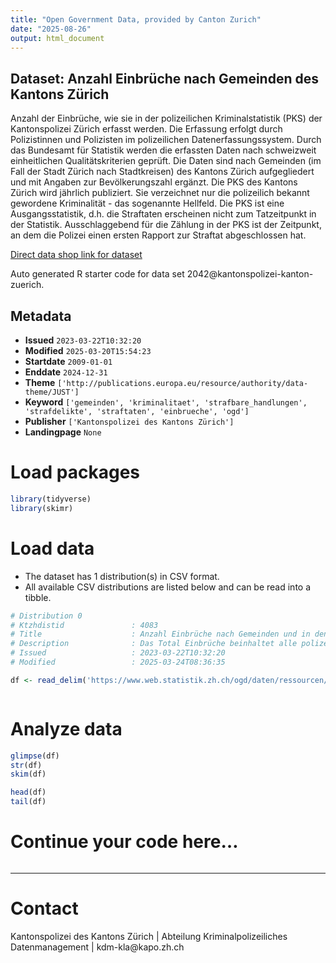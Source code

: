 ```yaml
---
title: "Open Government Data, provided by Canton Zurich"
date: "2025-08-26"
output: html_document
---
```


## Dataset: Anzahl Einbrüche nach Gemeinden des Kantons Zürich

Anzahl der Einbrüche, wie sie in der polizeilichen Kriminalstatistik (PKS) der Kantonspolizei Zürich erfasst werden. Die Erfassung erfolgt durch Polizistinnen und Polizisten im polizeilichen Datenerfassungssystem. Durch das Bundesamt für Statistik werden die erfassten Daten nach schweizweit einheitlichen Qualitätskriterien geprüft. Die Daten sind nach Gemeinden (im Fall der Stadt Zürich nach Stadtkreisen) des Kantons Zürich aufgegliedert und mit Angaben zur Bevölkerungszahl ergänzt. Die PKS des Kantons Zürich wird jährlich publiziert. Sie verzeichnet nur die polizeilich bekannt gewordene Kriminalität - das sogenannte Hellfeld. Die PKS ist eine Ausgangsstatistik, d.h. die Straftaten erscheinen nicht zum Tatzeitpunkt in der Statistik. Ausschlaggebend für die Zählung in der PKS ist der Zeitpunkt, an dem die Polizei einen ersten Rapport zur Straftat abgeschlossen hat.

[Direct data shop link for dataset](https://www.zh.ch/de/politik-staat/statistik-daten/datenkatalog.html#/datasets/2042@kantonspolizei-kanton-zuerich)

Auto generated R starter code for data set 2042@kantonspolizei-kanton-zuerich.

## Metadata

- **Issued** `2023-03-22T10:32:20`
- **Modified** `2025-03-20T15:54:23`
- **Startdate** `2009-01-01`
- **Enddate** `2024-12-31`
- **Theme** `['http://publications.europa.eu/resource/authority/data-theme/JUST']`
- **Keyword** `['gemeinden', 'kriminalitaet', 'strafbare_handlungen', 'strafdelikte', 'straftaten', 'einbrueche', 'ogd']`
- **Publisher** `['Kantonspolizei des Kantons Zürich']`
- **Landingpage** `None`


# Load packages

```r

library(tidyverse)
library(skimr)

```

# Load data

-   The dataset has 1 distribution(s) in CSV format.
-   All available CSV distributions are listed below and can be read into a tibble.

```r

# Distribution 0
# Ktzhdistid               : 4083
# Title                    : Anzahl Einbrüche nach Gemeinden und in den Stadtkreisen der Stadt Zürich
# Description              : Das Total Einbrüche beinhaltet alle polizeilich bekannten, vollendeten und versuchten Einbruchs- und Einschleichdiebstähle. Die Bevölkerungszahlen sind der Einwohnerstatistik des Bundes am Ende des Vorjahres entnommen (bis 2010 ESPOP, ab 2011 STATPOP). Damit wird die Häufigkeitszahl berechnet (Anzahl registrierten Straftaten pro 1000 Einwohner). 
# Issued                   : 2023-03-22T10:32:20
# Modified                 : 2025-03-24T08:36:35

df <- read_delim('https://www.web.statistik.zh.ch/ogd/daten/ressourcen/KTZH_00002042_00004083.csv')



```

# Analyze data

```r

glimpse(df)
str(df)
skim(df)

head(df)
tail(df)

```

# Continue your code here...

```r

```

------------------------------------------------------------------------

# Contact

Kantonspolizei des Kantons Zürich | Abteilung Kriminalpolizeiliches Datenmanagement | kdm-kla@kapo.zh.ch
